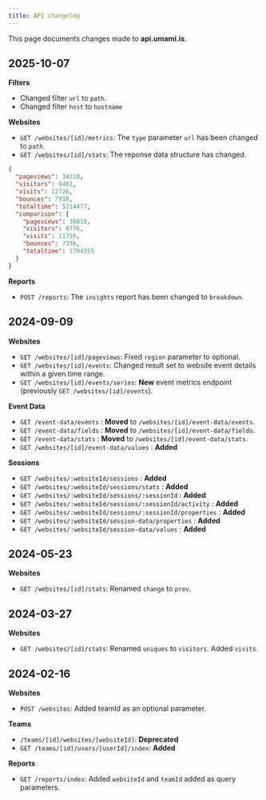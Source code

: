 ```yaml
---
title: API changelog
---
```


This page documents changes made to **api.umami.is**.

## 2025-10-07

**Filters**

- Changed filter `url` to `path`.
- Changed filter `host` to `hostname`

**Websites**

- `GET /websites/[id]/metrics`: The `type` parameter `url` has been changed to `path`.
- `GET /websites/[id]/stats`: The reponse data structure has changed.

```json
{
  "pageviews": 34210,
  "visitors": 9401,
  "visits": 12726,
  "bounces": 7918,
  "totaltime": 5214477,
  "comparison": {
    "pageviews": 30818,
    "visitors": 8776,
    "visits": 11756,
    "bounces": 7396,
    "totaltime": 1704355
  }
}
```

**Reports**

- `POST /reports`: The `insights` report has been changed to `breakdown`.

## 2024-09-09

**Websites**

- `GET /websites/[id]/pageviews`: Fixed `region` parameter to optional.
- `GET /websites/[id]/events`: Changed result set to website event details within a given time range.
- `GET /websites/[id]/events/series`: **New** event metrics endpoint (previously `GET /websites/[id]/events`).

**Event Data**

- `GET /event-data/events` : **Moved** to `/websites/[id]/event-data/events`.
- `GET /event-data/fields` : **Moved** to `/websites/[id]/event-data/fields`.
- `GET /event-data/stats` : **Moved** to `/websites/[id]/event-data/stats`.
- `GET /websites/[id]/event-data/values` : **Added**

**Sessions**

- `GET /websites/:websiteId/sessions` : **Added**
- `GET /websites/:websiteId/sessions/stats` : **Added**
- `GET /websites/:websiteId/sessions/:sessionId` : **Added**
- `GET /websites/:websiteId/sessions/:sessionId/activity` : **Added**
- `GET /websites/:websiteId/sessions/:sessionId/properties` : **Added**
- `GET /websites/:websiteId/session-data/properties` : **Added**
- `GET /websites/:websiteId/session-data/values` : **Added**

## 2024-05-23

**Websites**

- `GET /websites/[id]/stats`: Renamed `change` to `prev`.

## 2024-03-27

**Websites**

- `GET /websites/[id]/stats`: Renamed `uniques` to `visitors`. Added `visits`.

## 2024-02-16

**Websites**

- `POST /websites`: Added teamId as an optional parameter.

**Teams**

- `/teams/[id]/websites/[websiteId]`: **Deprecated**
- `GET /teams/[id]/users/[userId]/index`: **Added**

**Reports**

- `GET /reports/index`: Added `websiteId` and `teamId` added as query parameters.
